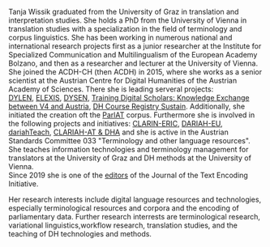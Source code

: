 Tanja Wissik graduated from the University of Graz in translation and interpretation studies. She holds a PhD from the University of Vienna in translation studies with a specialization in the field of terminology and corpus linguistics. She has been working in numerous national and international research projects first as a junior researcher at the Institute for Specialized Communication and Multilingualism of the European Academy Bolzano, and then as a researcher and lecturer at the University of Vienna. She joined the ACDH-CH (then ACDH) in 2015, where she works as a senior scientist at the Austrian Centre for Digital Humanities of the Austrian Academy of Sciences. There she is leading serveral projects:\
[DYLEN](https://www.oeaw.ac.at/acdh/projects/dylen/), [ELEXIS](https://www.oeaw.ac.at/acdh/projects/completed-projects/elexis), [DYSEN](https://www.oeaw.ac.at/acdh/projects/completed-projects/dysen), [Training Digital Scholars: Knowledge Exchange between V4 and Austria](https://www.oeaw.ac.at/acdh/projects/training-digital-scholars/), [DH Course Registry Sustain](https://www.oeaw.ac.at/acdh/projects/dhcr-sustain/). Additionally, she initiated the creation oft the [ParlAT](https://www.oeaw.ac.at/acdh/tools/parlat) corpus. Furthermore she is involved in the following projects and initiatives: [CLARIN-ERIC](https://www.clarin.eu/), [DARIAH-EU](http://dariah.eu/), [dariahTeach](https://teach.dariah.eu/), [CLARIAH-AT & DHA](http://digital-humanities.at/en) and she is active in the Austrian Standards Committee 033 "Terminology and other language resources".\
She teaches information technologies and terminology management for translators at the University of Graz and DH methods at the University of Vienna.\
Since 2019 she is one of the [editors](https://journals.openedition.org/jtei/276) of the Journal of the Text Encoding Initiative.

Her research interests include digital language resources and technologies, especially terminological resources and corpora and the encoding of parliamentary data. Further research interrests are terminological research, variational linguistics,workflow research, translation studies, and the teaching of DH technologies and methods.
